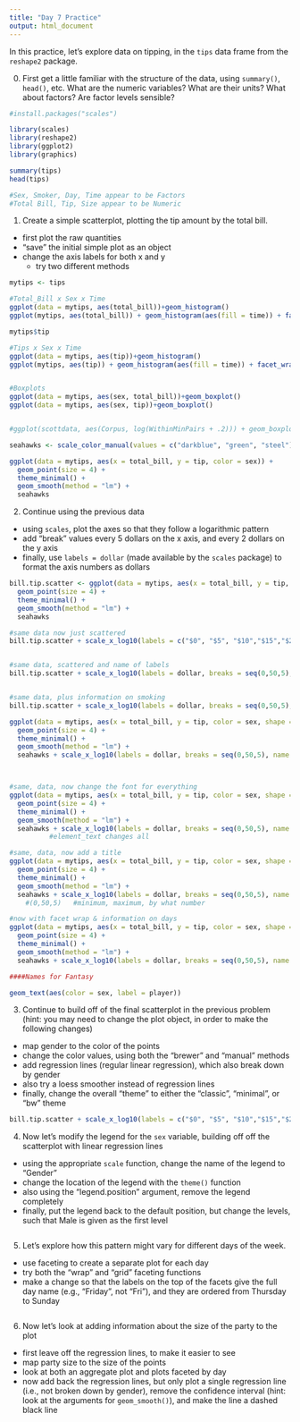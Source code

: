 ```yaml
---
title: "Day 7 Practice"
output: html_document
---
```


In this practice, let's explore data on tipping, in the `tips` data frame from the `reshape2` package.

0. First get a little familiar with the structure of the data, using `summary()`, `head()`, etc.  What are the numeric variables?  What are their units? What about factors? Are factor levels sensible?

```r

#install.packages("scales")

library(scales)
library(reshape2)
library(ggplot2)
library(graphics)

summary(tips)
head(tips)

#Sex, Smoker, Day, Time appear to be Factors
#Total Bill, Tip, Size appear to be Numeric

```

1. Create a simple scatterplot, plotting the tip amount by the total bill.
  - first plot the raw quantities
  - "save" the initial simple plot as an object
  - change the axis labels for both x and y
    - try two different methods
  
```r
mytips <- tips

#Total_Bill x Sex x Time
ggplot(data = mytips, aes(total_bill))+geom_histogram()
ggplot(mytips, aes(total_bill)) + geom_histogram(aes(fill = time)) + facet_wrap(~sex) + xlab("dollars spent")+ylab("Frequency")

mytips$tip

#Tips x Sex x Time
ggplot(data = mytips, aes(tip))+geom_histogram()
ggplot(mytips, aes(tip)) + geom_histogram(aes(fill = time)) + facet_wrap(~sex) + xlab("dollars spent")+ylab("Frequency")


#Boxplots
ggplot(data = mytips, aes(sex, total_bill))+geom_boxplot()
ggplot(data = mytips, aes(sex, tip))+geom_boxplot()


#ggplot(scottdata, aes(Corpus, log(WithinMinPairs + .2))) + geom_boxplot()

```
```r

seahawks <- scale_color_manual(values = c("darkblue", "green", "steel"))

ggplot(data = mytips, aes(x = total_bill, y = tip, color = sex)) + 
  geom_point(size = 4) + 
  theme_minimal() +
  geom_smooth(method = "lm") +
  seahawks


```
2. Continue using the previous data
  - using `scales`, plot the axes so that they follow a logarithmic pattern
  - add "break" values every 5 dollars on the x axis, and every 2 dollars on the y axis
  - finally, use `labels = dollar` (made available by the `scales` package) to format the axis numbers as dollars

```r
bill.tip.scatter <- ggplot(data = mytips, aes(x = total_bill, y = tip, color = sex)) + 
  geom_point(size = 4) + 
  theme_minimal() +
  geom_smooth(method = "lm") +
  seahawks

#same data now just scattered
bill.tip.scatter + scale_x_log10(labels = c("$0", "$5", "$10","$15","$20","$25","$30","$35","$40","$45", "$50"), breaks = seq(0,50,5))+scale_y_log10(labels = c("$0","$2", "$4","$6","$8","$10"), breaks = seq(0,10,2))


#same data, scattered and name of labels
bill.tip.scatter + scale_x_log10(labels = dollar, breaks = seq(0,50,5), name = "Total Bill")+scale_y_log10(labels = c("$0","$2", "$4","$6","$8","$10"), breaks = seq(0,10,2), name = "Tip")


#same data, plus information on smoking
bill.tip.scatter + scale_x_log10(labels = dollar, breaks = seq(0,50,5), name = "Total Bill")+scale_y_log10(labels = c("$0","$2", "$4","$6","$8","$10"), breaks = seq(0,10,2), name = "Tip")

ggplot(data = mytips, aes(x = total_bill, y = tip, color = sex, shape = smoker)) + 
  geom_point(size = 4) + 
  theme_minimal() +
  geom_smooth(method = "lm") +
  seahawks + scale_x_log10(labels = dollar, breaks = seq(0,50,5), name = "Total Bill")+scale_y_log10(labels = c("$0","$2", "$4","$6","$8","$10"), breaks = seq(0,10,2), name = "Tip")



#same, data, now change the font for everything
ggplot(data = mytips, aes(x = total_bill, y = tip, color = sex, shape = smoker)) + 
  geom_point(size = 4) + 
  theme_minimal() +
  geom_smooth(method = "lm") +
  seahawks + scale_x_log10(labels = dollar, breaks = seq(0,50,5), name = "Total Bill")+scale_y_log10(labels = c("$0","$2", "$4","$6","$8","$10"), breaks = seq(0,10,2), name = "Tip") + theme(text = element_text(family = "serif", size = 15))
          #element_text changes all

#same, data, now add a title
ggplot(data = mytips, aes(x = total_bill, y = tip, color = sex, shape = smoker)) + 
  geom_point(size = 4) + 
  theme_minimal() +
  geom_smooth(method = "lm") +
  seahawks + scale_x_log10(labels = dollar, breaks = seq(0,50,5), name = "Total Bill")+scale_y_log10(labels = c("$0","$2", "$4","$6","$8","$10"), breaks = seq(0,10,2), name = "Tip") + theme(text = element_text(family = "serif", size = 15))+ggtitle("Awesome")
    #(0,50,5)   #minimum, maximum, by what number

#now with facet wrap & information on days
ggplot(data = mytips, aes(x = total_bill, y = tip, color = sex, shape = smoker)) + 
  geom_point(size = 4) + 
  theme_minimal() +
  geom_smooth(method = "lm") +
  seahawks + scale_x_log10(labels = dollar, breaks = seq(0,50,5), name = "Total Bill")+scale_y_log10(labels = c("$0","$2", "$4","$6","$8","$10"), breaks = seq(0,10,2), name = "Tip") + theme(text = element_text(family = "serif", size = 12))+ggtitle("Awesome")+facet_wrap(~day)


```
```r
####Names for Fantasy

geom_text(aes(color = sex, label = player))
```

3. Continue to build off of the final scatterplot in the previous problem (hint: you may need to change the plot object, in order to make the following changes)
  - map gender to the color of the points
  - change the color values, using both the "brewer" and "manual" methods
  - add regression lines (regular linear regression), which also break down by gender
  - also try a loess smoother instead of regression lines
  - finally, change the overall "theme" to either the "classic", "minimal", or "bw" theme

```r
bill.tip.scatter + scale_x_log10(labels = c("$0", "$5", "$10","$15","$20","$25","$30","$35","$40","$45", "$50"), breaks = seq(0,50,5))+scale_y_log10(labels = c("$0","$2", "$4","$6","$8","$10"), breaks = seq(0,10,2))+theme_minimal()

```


4. Now let's modify the legend for the `sex` variable, building off off the scatterplot with linear regression lines
  - using the appropriate `scale` function, change the name of the legend to "Gender"
  - change the location of the legend with the `theme()` function
  - also using the "legend.position" argument, remove the legend completely
  - finally, put the legend back to the default position, but change the levels, such that Male is given as the first level
  
```r

```

5. Let's explore how this pattern might vary for different days of the week.
  - use faceting to create a separate plot for each day
  - try both the "wrap" and "grid" faceting functions
  - make a change so that the labels on the top of the facets give the full day name (e.g., "Friday", not "Fri"), and they are ordered from Thursday to Sunday
  
```r


```

6. Now let's look at adding information about the size of the party to the plot
  - first leave off the regression lines, to make it easier to see
  - map party size to the size of the points
  - look at both an aggregate plot and plots faceted by day
  - now add back the regression lines, but only plot a single regression line (i.e., not broken down by gender), remove the confidence interval (hint: look at the arguments for `geom_smooth()`), and make the line a dashed black line
  
```r

```


